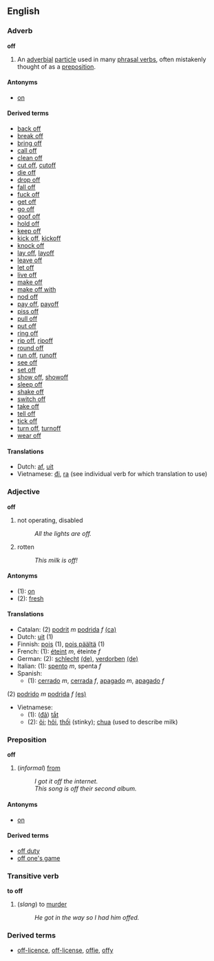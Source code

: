 ==English==

===Adverb===
'''off'''

#An [[adverbial]] [[particle]] used in many [[phrasal verbs]], often mistakenly thought of as a [[preposition]].
====Antonyms====
*[[on]]

====Derived terms====
*[[back off]]
*[[break off]]
*[[bring off]]
*[[call off]]
*[[clean off]]
*[[cut off]], [[cutoff]]
*[[die off]]
*[[drop off]]
*[[fall off]]
*[[fuck off]]
*[[get off]]
*[[go off]]
*[[goof off]]
*[[hold off]]
*[[keep off]]
*[[kick off]], [[kickoff]]
*[[knock off]]
*[[lay off]], [[layoff]]
*[[leave off]]
*[[let off]]<!-- also let someone off -->
*[[live off]]
*[[make off]]
*[[make off with]]
*[[nod off]]
*[[pay off]], [[payoff]]
*[[piss off]]
*[[pull off]]
*[[put off]]
*[[ring off]]
*[[rip off]], [[ripoff]]
*[[round off]]
*[[run off]], [[runoff]]
*[[see off]]
*[[set off]]
*[[show off]], [[showoff]]
*[[sleep off]]<!-- sleep something off -->
*[[shake off]]
*[[switch off]]
*[[take off]]
*[[tell off]]
*[[tick off]]
*[[turn off]], [[turnoff]]
*[[wear off]]

====Translations====
*Dutch: [[af]], [[uit]]
*Vietnamese: [[đi]], [[ra#Vietnamese|ra]] (see individual verb for which translation to use)

===Adjective===
'''off'''

# not operating, disabled
#:''All the lights are off.''
# rotten
#:''This milk is off!''

====Antonyms====
*(1): [[on]]
*(2): [[fresh]]

====Translations====
*Catalan: (2) [[podrit]] ''m'' [[podrida]] ''f'' [[:ca:podrit|(ca)]]
*Dutch: [[uit]] (1)
*Finnish: [[pois]] (1), [[pois päältä]] (1)
*French: (1): [[éteint]] ''m'', éteinte ''f''
*German: (2): [[schlecht]] [[:de:schlecht|(de)]], [[verdorben]] [[:de:verdorben|(de)]]
*Italian: (1): [[spento]] ''m'', spenta ''f''
*Spanish:
**(1): [[cerrado]] ''m'', [[cerrada]] ''f'', [[apagado]] ''m'', [[apagado]] ''f''
(2) [[podrido]] ''m'' [[podrida]] ''f'' [[:es:podrido|(es)]]
*Vietnamese:
**(1): ([[đã]]) [[tắt]]
**(2): [[ôi]]; [[hôi]], [[thối]] (stinky); [[chua]] (used to describe milk)

===Preposition===
'''off'''

<!-- Most uses thought of as prepositions are actually adverbial. True prepositional uses are mostly idiomatic. -->
#(''informal'') [[from]]
#:''I got it off the internet.''
#:''This song is off their second album.''
====Antonyms====
*[[on]]

====Derived terms====
*[[off duty]]
*[[off one's game]]

===Transitive verb===
'''to off'''

# (''slang'') to [[murder]]
#:''He got in the way so I had him offed.''

===Derived terms===
*[[off-licence]], [[off-license]], [[offie]], [[offy]]